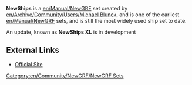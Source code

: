 {{en/Community/NewGRF/Infobox NewGRF|setname= NewShips
|screenshot=
|artist= Michael Blunck
|coder= Michael Blunck
|focus= en/Community/NewGRF/Addons Ships
|homepage= http://www.ewetel.net/~michael.blunck/ttd/
|homepagename= Transport Tycoon - The New Graphics
}}

'''NewShips''' is a [[en/Manual/NewGRF]] set created by [[en/Archive/Community/Users/Michael Blunck]], and is one of the earliest [[en/Manual/NewGRF]] sets, and is still the most widely used ship set to date.

An update, known as '''NewShips XL''' is in development

==External Links==
*[http://www.ewetel.net/~michael.blunck/ttd/newships.html Official Site]

[[Category:en/Community/NewGRF/NewGRF Sets]]